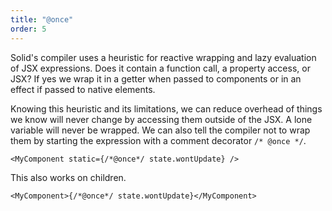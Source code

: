 ---
title: "@once"
order: 5
---

Solid's compiler uses a heuristic for reactive wrapping and lazy evaluation of JSX expressions. Does it contain a function call, a property access, or JSX? If yes we wrap it in a getter when passed to components or in an effect if passed to native elements.

Knowing this heuristic and its limitations, we can reduce overhead of things we know will never change by accessing them outside of the JSX. A lone variable will never be wrapped. We can also tell the compiler not to wrap them by starting the expression with a comment decorator `/* @once */`.

```tsx
<MyComponent static={/*@once*/ state.wontUpdate} />
```

This also works on children.

```tsx
<MyComponent>{/*@once*/ state.wontUpdate}</MyComponent>
```
